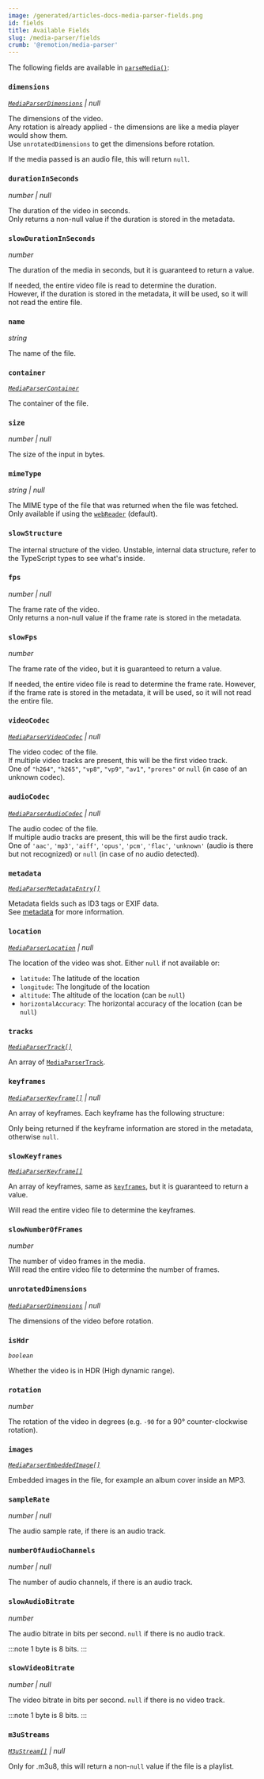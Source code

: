 ```yaml
---
image: /generated/articles-docs-media-parser-fields.png
id: fields
title: Available Fields
slug: /media-parser/fields
crumb: '@remotion/media-parser'
---
```


The following fields are available in [`parseMedia()`](/docs/media-parser/parse-media):

### `dimensions`

_[`MediaParserDimensions`](/docs/media-parser/types#mediaparserdimensions) | null_

The dimensions of the video.  
Any rotation is already applied - the dimensions are like a media player would show them.  
Use `unrotatedDimensions` to get the dimensions before rotation.

If the media passed is an audio file, this will return `null`.

### `durationInSeconds`

_number | null_

The duration of the video in seconds.  
Only returns a non-null value if the duration is stored in the metadata.

### `slowDurationInSeconds`

_number_

The duration of the media in seconds, but it is guaranteed to return a value.

If needed, the entire video file is read to determine the duration.  
However, if the duration is stored in the metadata, it will be used, so it will not read the entire file.

### `name`

_string_

The name of the file.

### `container`

_[`MediaParserContainer`](/docs/media-parser/types#mediaparsercontainer)_

The container of the file.

### `size`

_number | null_

The size of the input in bytes.

### `mimeType`

_string | null_

The MIME type of the file that was returned when the file was fetched.  
Only available if using the [`webReader`](/docs/media-parser/web-reader) (default).

### `slowStructure`

The internal structure of the video. Unstable, internal data structure, refer to the TypeScript types to see what's inside.

### `fps`

_number | null_

The frame rate of the video.  
Only returns a non-null value if the frame rate is stored in the metadata.

### `slowFps`

_number_

The frame rate of the video, but it is guaranteed to return a value.

If needed, the entire video file is read to determine the frame rate.
However, if the frame rate is stored in the metadata, it will be used, so it will not read the entire file.

### `videoCodec`

_[`MediaParserVideoCodec`](/docs/media-parser/types#mediaparservideocodec) | null_

The video codec of the file.  
If multiple video tracks are present, this will be the first video track.  
One of `"h264"`, `"h265"`, `"vp8"`, `"vp9"`, `"av1"`, `"prores"` or `null` (in case of an unknown codec).

### `audioCodec`

_[`MediaParserAudioCodec`](/docs/media-parser/types#mediaparseraudiocodec) | null_

The audio codec of the file.  
If multiple audio tracks are present, this will be the first audio track.  
One of `'aac'`, `'mp3'`, `'aiff'`, `'opus'`, `'pcm'`, `'flac'`, `'unknown'` (audio is there but not recognized) or `null` (in case of no audio detected).

### `metadata`

_[`MediaParserMetadataEntry[]`](/docs/media-parser/types#mediaparsermetadataentry)_

Metadata fields such as ID3 tags or EXIF data.  
See [metadata](/docs/media-parser/tags) for more information.

### `location`

_[`MediaParserLocation`](/docs/media-parser/types#mediaparserlocation) | null_

The location of the video was shot. Either `null` if not available or:

- `latitude`: The latitude of the location
- `longitude`: The longitude of the location
- `altitude`: The altitude of the location (can be `null`)
- `horizontalAccuracy`: The horizontal accuracy of the location (can be `null`)

### `tracks`

_[`MediaParserTrack[]`](/docs/media-parser/types#mediaparsertrack)_

An array of [`MediaParserTrack`](/docs/media-parser/types#mediaparsertrack).

### `keyframes`

_[`MediaParserKeyframe[]`](/docs/media-parser/types#mediaparserkeyframe) | null_

An array of keyframes. Each keyframe has the following structure:

Only being returned if the keyframe information are stored in the metadata, otherwise `null`.

### `slowKeyframes`

_[`MediaParserKeyframe[]`](/docs/media-parser/types#mediaparserkeyframe)_

An array of keyframes, same as [`keyframes`](#keyframes), but it is guaranteed to return a value.

Will read the entire video file to determine the keyframes.

### `slowNumberOfFrames`

_number_

The number of video frames in the media.  
Will read the entire video file to determine the number of frames.

### `unrotatedDimensions`

_[`MediaParserDimensions`](/docs/media-parser/types#mediaparserdimensions) | null_

The dimensions of the video before rotation.

### `isHdr`

_`boolean`_

Whether the video is in HDR (High dynamic range).

### `rotation`

_number_

The rotation of the video in degrees (e.g. `-90` for a 90° counter-clockwise rotation).

### `images`

_[`MediaParserEmbeddedImage[]`](/docs/media-parser/types#mediaparserembeddedimage)_

Embedded images in the file, for example an album cover inside an MP3.

### `sampleRate`

_number | null_

The audio sample rate, if there is an audio track.

### `numberOfAudioChannels`

_number | null_

The number of audio channels, if there is an audio track.

### `slowAudioBitrate`

_number_

The audio bitrate in bits per second. `null` if there is no audio track.

:::note
1 byte is 8 bits.
:::

### `slowVideoBitrate`

_number | null_

The video bitrate in bits per second. `null` if there is no video track.

:::note
1 byte is 8 bits.
:::

### `m3uStreams`

_[`M3uStream[]`](/docs/media-parser/types#m3ustream) | null_

Only for .m3u8, this will return a non-`null` value if the file is a playlist.
